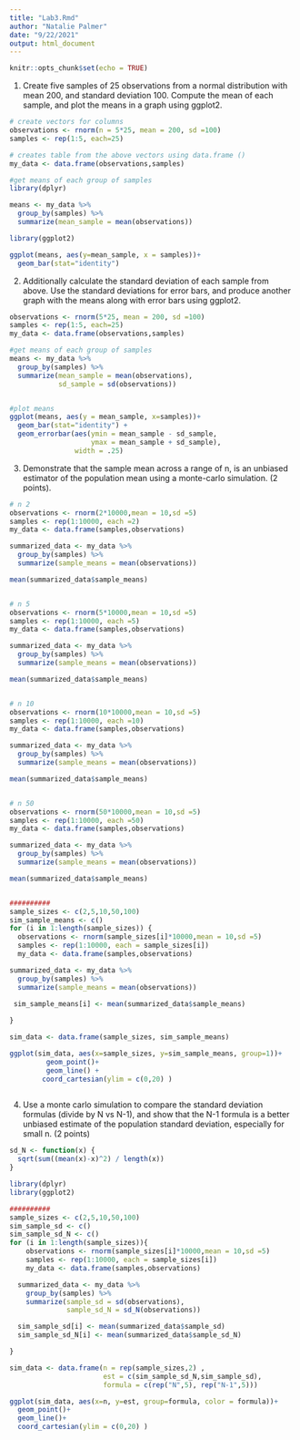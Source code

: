 ```yaml
---
title: "Lab3.Rmd"
author: "Natalie Palmer"
date: "9/22/2021"
output: html_document
---
```


```r
knitr::opts_chunk$set(echo = TRUE)
```

1. Create five samples of 25 observations from a normal distribution with mean 200, and standard deviation 100. Compute the mean of each sample, and plot the means in a graph using ggplot2.
```r
# create vectors for columns 
observations <- rnorm(n = 5*25, mean = 200, sd =100)
samples <- rep(1:5, each=25)

# creates table from the above vectors using data.frame ()
my_data <- data.frame(observations,samples)

#get means of each group of samples
library(dplyr)

means <- my_data %>%
  group_by(samples) %>%
  summarize(mean_sample = mean(observations))

library(ggplot2)

ggplot(means, aes(y=mean_sample, x = samples))+
  geom_bar(stat="identity")

```

2. Additionally calculate the standard deviation of each sample from above. Use the standard deviations for error bars, and produce another graph with the means along with error bars using ggplot2. 
```r

observations <- rnorm(5*25, mean = 200, sd =100)
samples <- rep(1:5, each=25)
my_data <- data.frame(observations,samples)

#get means of each group of samples
means <- my_data %>%
  group_by(samples) %>%
  summarize(mean_sample = mean(observations),
            sd_sample = sd(observations))


#plot means 
ggplot(means, aes(y = mean_sample, x=samples))+
  geom_bar(stat="identity") +
  geom_errorbar(aes(ymin = mean_sample - sd_sample,
                    ymax = mean_sample + sd_sample),
                width = .25)


```


3. Demonstrate that the sample mean across a range of n, is an unbiased estimator of the population mean using a monte-carlo simulation. (2 points).
```r

# n 2
observations <- rnorm(2*10000,mean = 10,sd =5)
samples <- rep(1:10000, each =2)
my_data <- data.frame(samples,observations)

summarized_data <- my_data %>%
  group_by(samples) %>%
  summarize(sample_means = mean(observations))

mean(summarized_data$sample_means)


# n 5
observations <- rnorm(5*10000,mean = 10,sd =5)
samples <- rep(1:10000, each =5)
my_data <- data.frame(samples,observations)

summarized_data <- my_data %>%
  group_by(samples) %>%
  summarize(sample_means = mean(observations))

mean(summarized_data$sample_means)


# n 10
observations <- rnorm(10*10000,mean = 10,sd =5)
samples <- rep(1:10000, each =10)
my_data <- data.frame(samples,observations)

summarized_data <- my_data %>%
  group_by(samples) %>%
  summarize(sample_means = mean(observations))

mean(summarized_data$sample_means)


# n 50
observations <- rnorm(50*10000,mean = 10,sd =5)
samples <- rep(1:10000, each =50)
my_data <- data.frame(samples,observations)

summarized_data <- my_data %>%
  group_by(samples) %>%
  summarize(sample_means = mean(observations))

mean(summarized_data$sample_means)


##########
sample_sizes <- c(2,5,10,50,100)
sim_sample_means <- c()
for (i in 1:length(sample_sizes)) {
  observations <- rnorm(sample_sizes[i]*10000,mean = 10,sd =5)
  samples <- rep(1:10000, each = sample_sizes[i])
  my_data <- data.frame(samples,observations)

summarized_data <- my_data %>%
  group_by(samples) %>%
  summarize(sample_means = mean(observations))

 sim_sample_means[i] <- mean(summarized_data$sample_means)
  
}

sim_data <- data.frame(sample_sizes, sim_sample_means)

ggplot(sim_data, aes(x=sample_sizes, y=sim_sample_means, group=1))+
         geom_point()+
         geom_line() +
        coord_cartesian(ylim = c(0,20) )
    

```


4. Use a monte carlo simulation to compare the standard deviation formulas (divide by N vs N-1), and show that the N-1 formula is a better unbiased estimate of the population standard deviation, especially for small n. (2 points)
```r
sd_N <- function(x) {
  sqrt(sum((mean(x)-x)^2) / length(x))
}

library(dplyr)
library(ggplot2)

##########
sample_sizes <- c(2,5,10,50,100)
sim_sample_sd <- c()
sim_sample_sd_N <- c()
for (i in 1:length(sample_sizes)){
    observations <- rnorm(sample_sizes[i]*10000,mean = 10,sd =5)
    samples <- rep(1:10000, each = sample_sizes[i])
    my_data <- data.frame(samples,observations)

  summarized_data <- my_data %>%
    group_by(samples) %>%
    summarize(sample_sd = sd(observations),
              sample_sd_N = sd_N(observations))

  sim_sample_sd[i] <- mean(summarized_data$sample_sd)
  sim_sample_sd_N[i] <- mean(summarized_data$sample_sd_N)

}

sim_data <- data.frame(n = rep(sample_sizes,2) ,
                       est = c(sim_sample_sd_N,sim_sample_sd),
                       formula = c(rep("N",5), rep("N-1",5)))

ggplot(sim_data, aes(x=n, y=est, group=formula, color = formula))+
  geom_point()+
  geom_line()+
  coord_cartesian(ylim = c(0,20) )

```